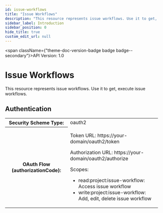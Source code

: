 ```yaml
---
id: issue-workflows
title: "Issue Workflows"
description: "This resource represents issue workflows. Use it to get, execute issue workflows."
sidebar_label: Introduction
sidebar_position: 0
hide_title: true
custom_edit_url: null
---
```



<span className={"theme-doc-version-badge badge badge--secondary"}>API Version: 1.0</span>

# Issue Workflows



This resource represents issue workflows. Use it to get, execute issue workflows.


<div style={{"marginBottom":"2rem"}}><h2 id={"authentication"} style={{"marginBottom":"1rem"}}>Authentication</h2><SchemaTabs className={"openapi-tabs__security-schemes"}><TabItem label={"OAuth 2.0: oauth2"} value={"oauth2"}><div><table><tbody><tr><th>Security Scheme Type:</th><td>oauth2</td></tr><tr><th>OAuth Flow (authorizationCode):</th><td><p>Token URL: https://your-domain/oauth2/token</p><p>Authorization URL: https://your-domain/oauth2/authorize</p><span>Scopes:</span><ul><li>read:project:issue-workflow: Access issue workflow</li><li>write:project:issue-workflow: Add, edit, delete issue workflow</li></ul></td></tr></tbody></table></div></TabItem></SchemaTabs></div>